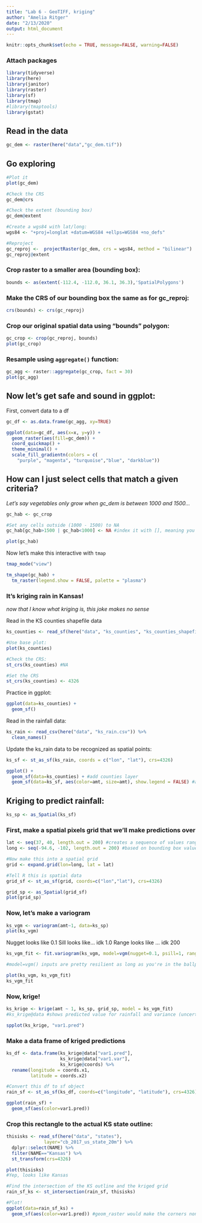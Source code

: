```yaml
---
title: "Lab 6 - GeoTIFF, kriging"
author: "Amelia Ritger"
date: "2/13/2020"
output: html_document
---
```


```r
knitr::opts_chunk$set(echo = TRUE, message=FALSE, warning=FALSE)
```

### Attach packages
```r
library(tidyverse)
library(here)
library(janitor)
library(raster)
library(sf)
library(tmap)
#library(tmaptools)
library(gstat)
```

## Read in the data
```r
gc_dem <- raster(here("data","gc_dem.tif"))
```

## Go exploring
```r
#Plot it
plot(gc_dem)

#Check the CRS
gc_dem@crs

#Check the extent (bounding box) 
gc_dem@extent

#Create a wgs84 with lat/long:
wgs84 <- "+proj=longlat +datum=WGS84 +ellps=WGS84 +no_defs"

#Reproject
gc_reproj <-  projectRaster(gc_dem, crs = wgs84, method = "bilinear")
gc_reproj@extent
```

### Crop raster to a smaller area (bounding box):
```r
bounds <- as(extent(-112.4, -112.0, 36.1, 36.3),'SpatialPolygons')
```

### Make the CRS of our bounding box the same as for gc_reproj:
```r
crs(bounds) <- crs(gc_reproj)
```

### Crop our original spatial data using "bounds" polygon:
```r
gc_crop <- crop(gc_reproj, bounds)
plot(gc_crop)
```

### Resample using `aggregate()` function:
```r
gc_agg <- raster::aggregate(gc_crop, fact = 30)
plot(gc_agg)
```

## Now let's get safe and sound in ggplot:

First, convert data to a df
```r
gc_df <- as.data.frame(gc_agg, xy=TRUE)

ggplot(data=gc_df, aes(x=x, y=y)) +
  geom_raster(aes(fill=gc_dem)) +
  coord_quickmap() +
  theme_minimal() +
  scale_fill_gradientn(colors = c(
    "purple", "magenta", "turquoise","blue", "darkblue"))
```

## How can I just select cells that match a given criteria?

*Let's say vegetables only grow when gc_dem is between 1000 and 1500...*
```r
gc_hab <- gc_crop

#Set any cells outside (1000 - 1500) to NA
gc_hab[gc_hab>1500 | gc_hab<1000] <- NA #index it with [], meaning you set conditions

plot(gc_hab)
```

Now let's make this interactive with `tmap`
```r
tmap_mode("view")

tm_shape(gc_hab) +
  tm_raster(legend.show = FALSE, palette = "plasma")
```

### It's kriging rain in Kansas!
*now that I know what kriging is, this joke makes no sense*

Read in the KS counties shapefile data
```r
ks_counties <- read_sf(here("data", "ks_counties", "ks_counties_shapefile.shp"))

#Use base plot:
plot(ks_counties)

#Check the CRS:
st_crs(ks_counties) #NA

#Set the CRS
st_crs(ks_counties) <- 4326
```

Practice in ggplot:
```r
ggplot(data=ks_counties) +
  geom_sf()
```

Read in the rainfall data:
```r
ks_rain <- read_csv(here("data", "ks_rain.csv")) %>% 
  clean_names()
```

Update the ks_rain data to be recognized as spatial points:
```r
ks_sf <- st_as_sf(ks_rain, coords = c("lon", "lat"), crs=4326)
```

```r
ggplot() +
  geom_sf(data=ks_counties) + #add counties layer
  geom_sf(data=ks_sf, aes(color=amt, size=amt), show.legend = FALSE) #add ks_rain layer
```

## Kriging to predict rainfall:
```r
ks_sp <- as_Spatial(ks_sf)
```

### First, make a spatial pixels grid that we'll make predictions over
```r
lat <- seq(37, 40, length.out = 200) #creates a sequence of values ranging from 37.0 to 40.0 and there are 200 evenly spaced values between them
long <- seq(-94.6, -102, length.out = 200) #based on bounding box values obtained from bbox(ks_sp)

#Now make this into a spatial grid
grid <- expand.grid(lon=long, lat = lat)

#Tell R this is spatial data
grid_sf <- st_as_sf(grid, coords=c("lon","lat"), crs=4326)

grid_sp <- as_Spatial(grid_sf)
plot(grid_sp)
```

### Now, let's make a variogram
```r
ks_vgm <- variogram(amt~1, data=ks_sp)
plot(ks_vgm)
```

Nugget looks like 0.1
Sill looks like... idk 1.0
Range looks like ... idk 200

```r
ks_vgm_fit <- fit.variogram(ks_vgm, model=vgm(nugget=0.1, psill=1, range=200, model = "Sph")) #there are tons of different model options, spherical looks like a good fit here

#model=vgm() inputs are pretty resilient as long as you're in the ballpark and not multiple orders of magnitude away from the actual values of nugget, sill, range

plot(ks_vgm, ks_vgm_fit)
ks_vgm_fit
```

### Now, krige!
```r
ks_krige <- krige(amt ~ 1, ks_sp, grid_sp, model = ks_vgm_fit)
#ks_krige@data #shows predicted value for rainfall and variance (uncertainty) value

spplot(ks_krige, "var1.pred")
```

### Make a data frame of kriged predictions
```r
ks_df <- data.frame(ks_krige@data["var1.pred"],
                    ks_krige@data["var1.var"],
                    ks_krige@coords) %>% 
  rename(longitude = coords.x1,
         latitude = coords.x2)

#Convert this df to sf object
rain_sf <- st_as_sf(ks_df, coords=c("longitude", "latitude"), crs=4326)

ggplot(rain_sf) +
  geom_sf(aes(color=var1.pred))
```

### Crop this rectangle to the actual KS state outline:
```r
thisisks <- read_sf(here("data", "states"), 
              layer="cb_2017_us_state_20m") %>% 
  dplyr::select(NAME) %>% 
  filter(NAME=="Kansas") %>% 
  st_transform(crs=4326)

plot(thisisks)
#Yep, looks like Kansas

#Find the intersection of the KS outline and the kriged grid
rain_sf_ks <- st_intersection(rain_sf, thisisks)

#Plot!
ggplot(data=rain_sf_ks) +
  geom_sf(aes(color=var1.pred)) #geom_raster would make the corners non-rounded edges
```



